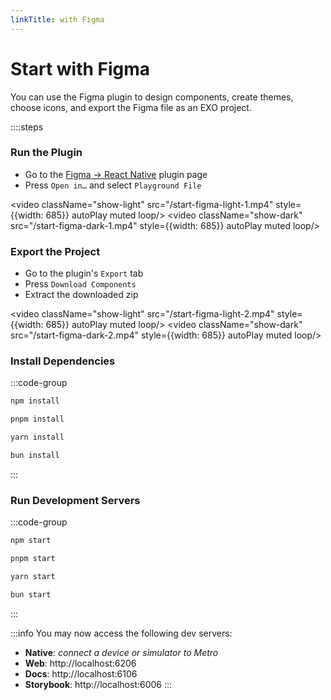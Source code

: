 ```yaml
---
linkTitle: with Figma
---
```


# Start with Figma

You can use the Figma plugin to design components, create themes, choose icons, and export the Figma file as an EXO project.

::::steps

### Run the Plugin

- Go to the [Figma -> React Native](https://www.figma.com/community/plugin/821138713091291738) plugin page
- Press `Open in…` and select `Playground File`

<video className="show-light" src="/start-figma-light-1.mp4" style={{width: 685}} autoPlay muted loop/>
<video className="show-dark" src="/start-figma-dark-1.mp4" style={{width: 685}} autoPlay muted loop/>

### Export the Project

- Go to the plugin's `Export` tab
- Press `Download Components`
- Extract the downloaded zip

<video className="show-light" src="/start-figma-light-2.mp4" style={{width: 685}} autoPlay muted loop/>
<video className="show-dark" src="/start-figma-dark-2.mp4" style={{width: 685}} autoPlay muted loop/>

### Install Dependencies

:::code-group

```bash [npm]
npm install
```

```bash [pnpm]
pnpm install
```

```bash [yarn]
yarn install
```

```bash [bun]
bun install
```

:::

### Run Development Servers

:::code-group

```bash [npm]
npm start
```

```bash [pnpm]
pnpm start
```

```bash [yarn]
yarn start
```

```bash [bun]
bun start
```

:::

:::info
You may now access the following dev servers:
- **Native**: *connect a device or simulator to Metro*
- **Web**: http://localhost:6206
- **Docs**: http://localhost:6106
- **Storybook**: http://localhost:6006
:::
